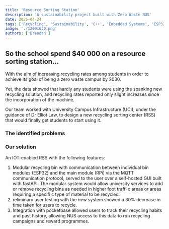 ```yaml
---
title: 'Resource Sorting Station'
description: 'A sustainability project built with Zero Waste NUS'
date: 2025-04-24
tags: ['Recycling', 'Sustainability', 'C++', 'Embedded Systems', 'ESP32', 'RPi', 'MQTT', 'Arduino IDE', 'Linux']
image: './1200x630.png'
authors: ['Brendan']
---
```



## So the school spend $40 000 on a resource sorting station...

With the aim of increasing recycling rates among students in order to achieve its goal of being a zero waste campus by 2030.

Yet, the data showed that hardly any students were using the spanking new recycling solution, and recycling rates reported only slight increases since the incorporation of the machine.

Our team worked with University Campus Infrastructure (UCI), under the guidance of Dr Elliot Law, to design a new recycling sorting center (RSS) that would finally get students to start using it.

### The identified problems

### Our solution

An IOT-enabled RSS with the following features:
1. Modular recycling bin with communication between individual bin modules (ESP32) and the main module (RPi) via the MQTT communication protocol, served to the user over a self-hosted GUI built with fastAPI. The modular system would allow university services to add or remove recycling bins as needed in higher foot traffi c areas or areas requiring a specifi c type of material to be recycled.
2. reliminary user testing with the new system showed a 30% decrease in time taken for users to recycle.
1. Integration with pocketbase allowed users to track their recycling habits and past history, allowing NUS access to this data to run recycling campaigns and reward programmes.
